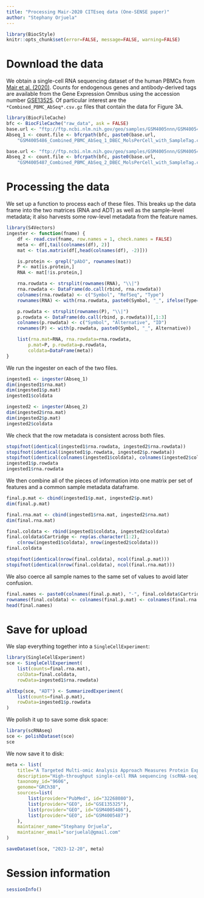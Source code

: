 ```yaml
---
title: "Processing Mair-2020 CITEseq data (One-SENSE paper)"
author: "Stephany Orjuela"
---
```


```r
library(BiocStyle)
knitr::opts_chunk$set(error=FALSE, message=FALSE, warning=FALSE)
```

# Download the data

We obtain a single-cell RNA sequencing dataset of the human PBMCs from [Mair et al. (2020)](https://doi.org/10.1016/j.celrep.2020.03.063).
Counts for endogenous genes and antibody-derived tags are available from the Gene Expression Omnibus
using the accession number [GSE13525](https://www.ncbi.nlm.nih.gov/geo/query/acc.cgi?acc=GSE135325).
Of particular interest are the `*Combined_PBMC_AbSeq*.csv.gz` files that contain the data for Figure 3A.

```r
library(BiocFileCache)
bfc <- BiocFileCache("raw_data", ask = FALSE)
base.url <- "ftp://ftp.ncbi.nlm.nih.gov/geo/samples/GSM4005nnn/GSM4005486/suppl/"
Abseq_1 <- count.file <- bfcrpath(bfc, paste0(base.url,
    "GSM4005486_Combined_PBMC_AbSeq_1_DBEC_MolsPerCell_with_SampleTag.csv.gz"))

base.url <- "ftp://ftp.ncbi.nlm.nih.gov/geo/samples/GSM4005nnn/GSM4005487/suppl/"
Abseq_2 <- count.file <- bfcrpath(bfc, paste0(base.url,
    "GSM4005487_Combined_PBMC_AbSeq_2_DBEC_MolsPerCell_with_SampleTag.csv.gz"))
```

# Processing the data

We set up a function to process each of these files.
This breaks up the data frame into the two matrices (RNA and ADT) as well as the sample-level metadata;
it also harvests some row-level metadata from the feature names.

```r
library(S4Vectors)
ingester <- function(fname) {
    df <- read.csv(fname, row.names = 1, check.names = FALSE)
    meta <- df[,tail(colnames(df), 2)]
    mat <- t(as.matrix(df[,head(colnames(df), -2)]))

    is.protein <- grepl("pAbO", rownames(mat))
    P <- mat[is.protein,]
    RNA <- mat[!is.protein,]

    rna.rowdata <- strsplit(rownames(RNA), "\\|")
    rna.rowdata <- DataFrame(do.call(rbind, rna.rowdata))
    colnames(rna.rowdata) <- c("Symbol", "RefSeq", "Type")
    rownames(RNA) <- with(rna.rowdata, paste0(Symbol, "_", ifelse(Type=="PolyA_1", Type, "RNA")))

    p.rowdata <- strsplit(rownames(P), "\\|")
    p.rowdata <- DataFrame(do.call(rbind, p.rowdata))[,1:3]
    colnames(p.rowdata) <- c("Symbol", "Alternative", "ID")
    rownames(P) <- with(p.rowdata, paste0(Symbol, "_", Alternative))

    list(rna.mat=RNA, rna.rowdata=rna.rowdata, 
        p.mat=P, p.rowdata=p.rowdata, 
        coldata=DataFrame(meta))
}
```

We run the ingester on each of the two files.

```r
ingested1 <- ingester(Abseq_1)
dim(ingested1$rna.mat)
dim(ingested1$p.mat)
ingested1$coldata

ingested2 <- ingester(Abseq_2)
dim(ingested2$rna.mat)
dim(ingested2$p.mat)
ingested2$coldata
```

We check that the row metadata is consistent across both files.

```r
stopifnot(identical(ingested1$rna.rowdata, ingested2$rna.rowdata))
stopifnot(identical(ingested1$p.rowdata, ingested2$p.rowdata))
stopifnot(identical(colnames(ingested1$coldata), colnames(ingested2$coldata)))
ingested1$p.rowdata
ingested1$rna.rowdata
```

We then combine all of the pieces of information into one matrix per set of features and a common sample metadata dataframe.

```r
final.p.mat <- cbind(ingested1$p.mat, ingested2$p.mat)
dim(final.p.mat)

final.rna.mat <- cbind(ingested1$rna.mat, ingested2$rna.mat)
dim(final.rna.mat)

final.coldata <- rbind(ingested1$coldata, ingested2$coldata)
final.coldata$Cartridge <- rep(as.character(1:2), 
    c(nrow(ingested1$coldata), nrow(ingested2$coldata)))
final.coldata

stopifnot(identical(nrow(final.coldata), ncol(final.p.mat)))
stopifnot(identical(nrow(final.coldata), ncol(final.rna.mat)))
```

We also coerce all sample names to the same set of values to avoid later confusion.

```r
final.names <- paste0(colnames(final.p.mat), "-", final.coldata$Cartridge)
rownames(final.coldata) <- colnames(final.p.mat) <- colnames(final.rna.mat) <- final.names
head(final.names)
```

# Save for upload
 
We slap everything together into a `SingleCellExperiment`:

```r
library(SingleCellExperiment)
sce <- SingleCellExperiment(
    list(counts=final.rna.mat), 
    colData=final.coldata, 
    rowData=ingested1$rna.rowdata)

altExp(sce, "ADT") <- SummarizedExperiment(
    list(counts=final.p.mat),
    rowData=ingested1$p.rowdata
)
```

We polish it up to save some disk space:

```r
library(scRNAseq)
sce <- polishDataset(sce)
sce
```

We now save it to disk:

```r
meta <- list(
    title="A Targeted Multi-omic Analysis Approach Measures Protein Expression and Low-Abundance Transcripts on the Single-Cell Level",
    description="High-throughput single-cell RNA sequencing (scRNA-seq) has become a frequently used tool to assess immune cell heterogeneity. Recently, the combined measurement of RNA and protein expression was developed, commonly known as cellular indexing of transcriptomes and epitopes by sequencing (CITE-seq). Acquisition of protein expression data along with transcriptome data resolves some of the limitations inherent to only assessing transcripts but also nearly doubles the sequencing read depth required per single cell. Furthermore, there is still a paucity of analysis tools to visualize combined transcript-protein datasets. Here, we describe a targeted transcriptomics approach that combines an analysis of over 400 genes with simultaneous measurement of over 40 proteins on 2 × 104 cells in a single experiment. This targeted approach requires only about one-tenth of the read depth compared to a whole-transcriptome approach while retaining high sensitivity for low abundance transcripts. To analyze these multi-omic datasets, we adapted one-dimensional soli expression by nonlinear stochastic embedding (One-SENSE) for intuitive visualization of protein-transcript relationships on a single-cell level.",
    taxonomy_id="9606",
    genome="GRCh38",
    sources=list(
        list(provider="PubMed", id="32268080"),
        list(provider="GEO", id="GSE135325"),
        list(provider="GEO", id="GSM4005486"),
        list(provider="GEO", id="GSM4005487")
    ),
    maintainer_name="Stephany Orjuela",
    maintainer_email="sorjuelal@gmail.com"
)

saveDataset(sce, "2023-12-20", meta)
```

# Session information {-}

```r
sessionInfo()
```
